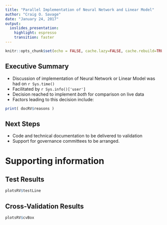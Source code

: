 ```yaml
---
title: "Parallel Implementation of Neural Network and Linear Model"
author: "Craig O. Savage"
date: "January 24, 2017"
output: 
  ioslides_presentation: 
    highlight: espresso
    transition: faster
---
```


```r
knitr::opts_chunk$set(echo = FALSE, cache.lazy=FALSE, cache.rebuild=TRUE)
```

## Executive Summary

- Discussion of implementation of Neural Network or Linear Model was had on `r Sys.time()`
- Facilitated by `r Sys.info()['user']`
- Decision reached to implement *both* for comparison on live data
- Factors leading to this decision include: 

```r
print( docRV$reasons )
```

## Next Steps

- Code and technical documentation to be delivered to validation
- Support for governance committees to be arranged.

# Supporting information

## Test Results
```r
plotsRV$testLine
```

## Cross-Validation Results
```r
plotsRV$cvBox
```
